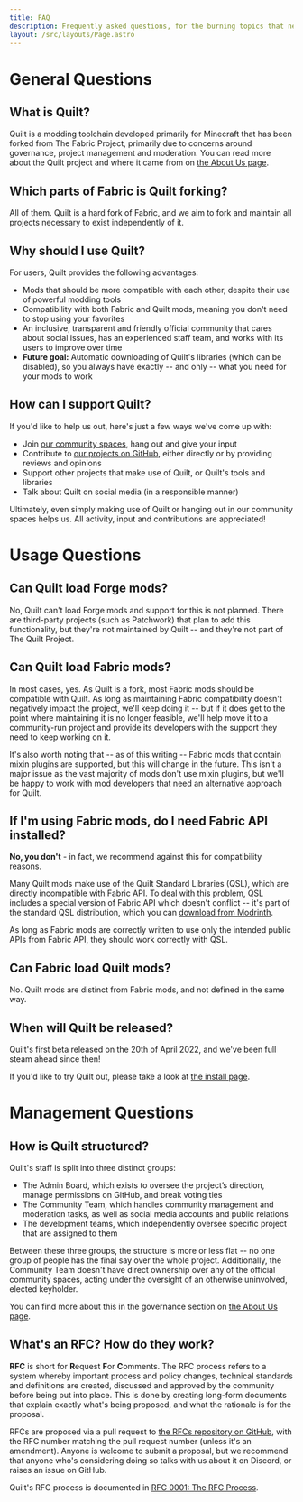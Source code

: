 ```yaml
---
title: FAQ
description: Frequently asked questions, for the burning topics that need addressing regularly.
layout: /src/layouts/Page.astro
---
```



# General Questions

<Message>

## What is Quilt?

Quilt is a modding toolchain developed primarily for Minecraft that has been forked from The Fabric Project, primarily due to concerns around governance, project management and moderation. You can read more about the Quilt project and where it came from on [the About Us page](/en/about).

</Message>

<Message>

## Which parts of Fabric is Quilt forking?

All of them. Quilt is a hard fork of Fabric, and we aim to fork and maintain all projects necessary to exist independently of it.

</Message>

<Message>

## Why should I use Quilt?

For users, Quilt provides the following advantages:

- Mods that should be more compatible with each other, despite their use of powerful modding tools
- Compatibility with both Fabric and Quilt mods, meaning you don't need to stop using your favorites
- An inclusive, transparent and friendly official community that cares about social issues, has an experienced staff team, and works with its users to improve over time
- **Future goal:** Automatic downloading of Quilt's libraries (which can be disabled), so you always have exactly -- and only -- what you need for your mods to work

</Message>

<Message>

## How can I support Quilt?

If you'd like to help us out, here's just a few ways we've come up with:

- Join [our community spaces](/en/community), hang out and give your input
- Contribute to [our projects on GitHub](https://github.com/quiltmc), either directly or by providing reviews and opinions
- Support other projects that make use of Quilt, or Quilt's tools and libraries
- Talk about Quilt on social media (in a responsible manner)

[//]: # "* Help with ongoing costs by [supporting us financially on OpenCollective](https://opencollective.com/quiltmc)"

Ultimately, even simply making use of Quilt or hanging out in our community spaces helps us. All activity, input and contributions are appreciated!

</Message>

# Usage Questions

<Message>

## Can Quilt load Forge mods?

No, Quilt can't load Forge mods and support for this is not planned. There are third-party projects (such as Patchwork) that plan to add this functionality, but they're not maintained by Quilt -- and they're not part of The Quilt Project.

</Message>

<Message>

## Can Quilt load Fabric mods?

In most cases, yes. As Quilt is a fork, most Fabric mods should be compatible with Quilt. As long as maintaining Fabric compatibility doesn't negatively impact the project, we'll keep doing it -- but if it does get to the point where maintaining it is no longer feasible, we'll help move it to a community-run project and provide its developers with the support they need to keep working on it.

It's also worth noting that -- as of this writing -- Fabric mods that contain mixin plugins are supported, but this will change in the future. This isn't a major issue as the vast majority of mods don't use mixin plugins, but we'll be happy to work with mod developers that need an alternative approach for Quilt.

</Message>

<Message>

## If I'm using Fabric mods, do I need Fabric API installed?

**No, you don't** - in fact, we recommend against this for compatibility reasons.

Many Quilt mods make use of the Quilt Standard Libraries (QSL), which are directly incompatible with Fabric API. To deal with this problem, QSL includes a special version of Fabric API which doesn't conflict -- it's part of the standard QSL distribution, which you can [download from Modrinth](https://modrinth.com/mod/qsl).

As long as Fabric mods are correctly written to use only the intended public APIs from Fabric API, they should work correctly with QSL.

</Message>

<Message>

## Can Fabric load Quilt mods?

No. Quilt mods are distinct from Fabric mods, and not defined in the same way.

</Message>

<Message>

## When will Quilt be released?

Quilt's first beta released on the 20th of April 2022, and we've been full steam ahead since then!

If you'd like to try Quilt out, please take a look at [the install page](/en/install). [<i class="fas fa-cannabis has-text-dark is-pulled-right"></i>](https://www.youtube.com/watch?v=DJfg39WkMvE)

</Message>

# Management Questions

<Message>

## How is Quilt structured?

Quilt's staff is split into three distinct groups:

- The Admin Board, which exists to oversee the project’s direction, manage permissions on GitHub, and break voting ties
- The Community Team, which handles community management and moderation tasks, as well as social media accounts and public relations
- The development teams, which independently oversee specific project that are assigned to them

Between these three groups, the structure is more or less flat -- no one group of people has the final say over the whole project. Additionally, the Community Team doesn't have direct ownership over any of the official community spaces, acting under the oversight of an otherwise uninvolved, elected keyholder.

You can find more about this in the governance section on [the About Us page](/en/about/#governance).

</Message>

<Message>

## What's an RFC? How do they work?

**RFC** is short for **R**equest **F**or **C**omments. The RFC process refers to a system whereby important process and policy changes, technical standards and definitions are created, discussed and approved by the community before being put into place. This is done by creating long-form documents that explain exactly what's being proposed, and what the rationale is for the proposal.

RFCs are proposed via a pull request to [the RFCs repository on GitHub](https://github.com/QuiltMC/rfcs), with the RFC number matching the pull request number (unless it's an amendment). Anyone is welcome to submit a proposal, but we recommend that anyone who's considering doing so talks with us about it on Discord, or raises an issue on GitHub.

Quilt's RFC process is documented in [RFC 0001: The RFC Process](https://github.com/QuiltMC/rfcs/blob/master/structure/0001-rfc-process.md).

</Message>
